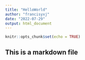 ```yaml
---
title: "HelloWorld"
author: "francisyxj"
date: "2022-07-29"
output: html_document
---
```


```r
knitr::opts_chunk$set(echo = TRUE)
```

## This is a markdown file